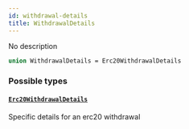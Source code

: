 ```yaml
---
id: withdrawal-details
title: WithdrawalDetails
---
```



No description

```graphql
union WithdrawalDetails = Erc20WithdrawalDetails
```


### Possible types

#### [`Erc20WithdrawalDetails`](/docs/testnet/graphql/objects/erc-20-withdrawal-details) 

Specific details for an erc20 withdrawal




